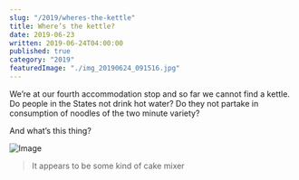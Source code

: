 ```yaml
---
slug: "/2019/wheres-the-kettle"
title: Where’s the kettle?
date: 2019-06-23
written: 2019-06-24T04:00:00
published: true
category: "2019"
featuredImage: "./img_20190624_091516.jpg"
---
```


We’re at our fourth accommodation stop and so far we cannot find a kettle. Do people in the States not drink hot water? Do they not partake in consumption of noodles of the two minute variety?

And what’s this thing?

![Image](./img_20190624_091516.jpg)

> It appears to be some kind of cake mixer